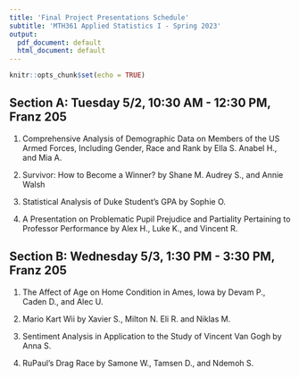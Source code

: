 ---
title: 'Final Project Presentations Schedule'
subtitle: 'MTH361 Applied Statistics I - Spring 2023'
output:
  pdf_document: default
  html_document: default
---

```{r setup, include=FALSE}
knitr::opts_chunk$set(echo = TRUE)
```



## Section A: Tuesday 5/2, 10:30 AM - 12:30 PM, Franz 205

1. Comprehensive Analysis of Demographic Data on Members of the US Armed Forces, Including Gender, Race and Rank by Ella S. Anabel H., and Mia A.

2. Survivor: How to Become a Winner? by Shane M. Audrey S., and Annie Walsh

3. Statistical Analysis of Duke Student's GPA by Sophie O.

4. A Presentation on Problematic Pupil Prejudice and Partiality Pertaining to Professor Performance by Alex H., Luke K., and Vincent R.



## Section B: Wednesday 5/3, 1:30 PM - 3:30 PM, Franz 205

1. The Affect of Age on Home Condition in Ames, Iowa by Devam P., Caden D., and Alec U.

2. Mario Kart Wii by Xavier S., Milton N. Eli R. and Niklas M.

3. Sentiment Analysis in Application to the Study of Vincent Van Gogh by Anna S.

4. RuPaul's Drag Race by Samone W., Tamsen D., and Ndemoh S.
